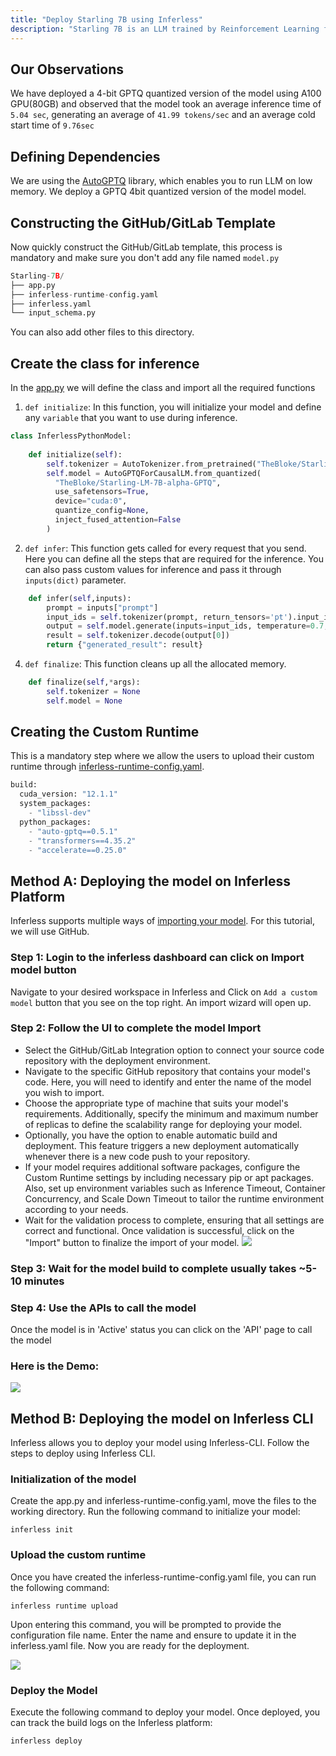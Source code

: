 ```yaml
---
title: "Deploy Starling 7B using Inferless"
description: "Starling 7B is an LLM trained by Reinforcement Learning from AI Feedback (RLAIF). Starling-7B-alpha scores 8.09 in MT Bench with GPT-4 as a judge, outperforming every model to date on MT-Bench"
---
```


## Our Observations

We have deployed a 4-bit GPTQ quantized version of the model using A100 GPU(80GB) and observed that the model took an average inference time of `5.04 sec`, generating an average of `41.99 tokens/sec` and an average cold start time of `9.76sec`

## Defining Dependencies

We are using the [AutoGPTQ](https://github.com/PanQiWei/AutoGPTQ/) library, which enables you to run LLM on low memory. We deploy a GPTQ 4bit quantized version of the model model.

## Constructing the GitHub/GitLab Template

Now quickly construct the GitHub/GitLab template, this process is mandatory and make sure you don't add any file named `model.py`

```python
Starling-7B/
├── app.py
├── inferless-runtime-config.yaml
├── inferless.yaml
└── input_schema.py
```

You can also add other files to this directory.

## Create the class for inference

In the [app.py](https://github.com/inferless/inferless_tutorials/blob/main/text_generation/Starling-LM-7B/app.py) we will define the class and import all the required functions

1.  `def initialize`: In this function, you will initialize your model and define any `variable` that you want to use during inference.

```python
class InferlessPythonModel:
    
    def initialize(self):
        self.tokenizer = AutoTokenizer.from_pretrained("TheBloke/Starling-LM-7B-alpha-GPTQ", use_fast=True)
        self.model = AutoGPTQForCausalLM.from_quantized(
          "TheBloke/Starling-LM-7B-alpha-GPTQ",
          use_safetensors=True,
          device="cuda:0",
          quantize_config=None,
          inject_fused_attention=False
        )

```

2.  `def infer`: This function gets called for every request that you send. Here you can define all the steps that are required for the inference. You can also pass custom values for inference and pass it through `inputs(dict)` parameter.

```python
    def infer(self,inputs):
        prompt = inputs["prompt"]
        input_ids = self.tokenizer(prompt, return_tensors='pt').input_ids.cuda()
        output = self.model.generate(inputs=input_ids, temperature=0.7, max_new_tokens=200)
        result = self.tokenizer.decode(output[0])
        return {"generated_result": result}
```

4.  `def finalize`: This function cleans up all the allocated memory.

```python
    def finalize(self,*args):
        self.tokenizer = None
        self.model = None
```

## Creating the Custom Runtime

This is a mandatory step where we allow the users to upload their custom runtime through [inferless-runtime-config.yaml](https://github.com/inferless/inferless_tutorials/blob/main/video_generation/Stable-Video/inferless-runtime-config.yaml).

```python
build:
  cuda_version: "12.1.1"
  system_packages:
    - "libssl-dev"
  python_packages:
    - "auto-gptq==0.5.1"
    - "transformers==4.35.2"
    - "accelerate==0.25.0"
```

##  Method A: Deploying the model on Inferless Platform

Inferless supports multiple ways of [importing your model](https://docs.inferless.com/model-import/file-structure-requirements). For this tutorial, we will use GitHub. 

### Step 1: Login to the inferless dashboard can click on Import model button
Navigate to your desired workspace in Inferless and Click on `Add a custom model` button that you see on the top right. An import wizard will open up.

### Step 2: Follow the UI to complete the model  Import
- Select the GitHub/GitLab Integration option to connect your source code repository with the deployment environment.
- Navigate to the specific GitHub repository that contains your model's code. Here, you will need to identify and enter the name of the model you wish to import.
- Choose the appropriate type of machine that suits your model's requirements. Additionally, specify the minimum and maximum number of replicas to define the scalability range for deploying your model.
- Optionally, you have the option to enable automatic build and deployment. This feature triggers a new deployment automatically whenever there is a new code push to your repository.
- If your model requires additional software packages, configure the Custom Runtime settings by including necessary pip or apt packages. Also, set up environment variables such as  Inference Timeout, Container Concurrency, and Scale Down Timeout to tailor the runtime environment according to your needs.
- Wait for the validation process to complete, ensuring that all settings are correct and functional. Once validation is successful, click on the "Import" button to finalize the import of your model.
![](/images/import.jpg)

### Step 3: Wait for the model build to complete usually takes ~5-10 minutes

### Step 4: Use the APIs to call the model
Once the model is in 'Active' status you can click on the 'API' page to call the model

### Here is the Demo:

![](/gif/gif6.gif)

 

## Method B: Deploying the model on Inferless CLI

Inferless allows you to deploy your model using Inferless-CLI. Follow the steps to deploy using Inferless CLI.

### Initialization of the model

Create the app.py and inferless-runtime-config.yaml, move the files to the working directory. Run the following command to initialize your model:

```
inferless init
```

### Upload the custom runtime

Once you have created the inferless-runtime-config.yaml file, you can run the following command:

```
inferless runtime upload
```

Upon entering this command, you will be prompted to provide the configuration file name. Enter the name and ensure to update it in the inferless.yaml file. Now you are ready for the deployment.

![](/images/llama70b-6.png)

### Deploy the Model

Execute the following command to deploy your model. Once deployed, you can track the build logs on the Inferless platform:

```
inferless deploy
```